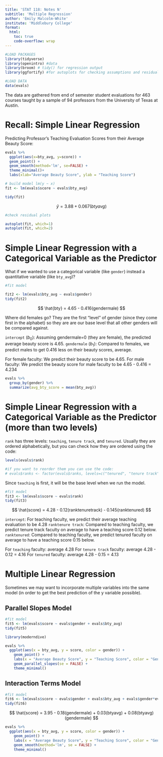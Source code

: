 ```yaml
---
title: 'STAT 118: Notes N'
subtitle: 'Multiple Regression'
author: 'Emily Malcolm-White'
institute: 'Middlebury College'
format:
  html:
    toc: true
    code-overflow: wrap
---
```


```r
#LOAD PACKAGES
library(tidyverse)
library(openintro) #data
library(broom) # tidy() for regression output
library(ggfortify) #for autoplots for checking assumptions and residuals

#LOAD DATA
data(evals)
```

The data are gathered from end of semester student evaluations for 463 courses taught by a sample of 94 professors from the University of Texas at Austin.

# Recall: Simple Linear Regression

Predicting Professor's Teaching Evaluation Scores from their Average Beauty Score: 

```r
evals %>% 
  ggplot(aes(x=bty_avg, y=score)) +
  geom_point() + 
  geom_smooth(method='lm', se=FALSE) + 
  theme_minimal()+ 
  labs(xlab="Average Beauty Score", ylab = "Teaching Score")
```

```r
# build model lm(y ~ x)
fit <- lm(evals$score ~ evals$bty_avg)

tidy(fit)
```

$$
\hat{y} = 3.88 + 0.067 (btyavg)
$$

```r
#check residual plots 

autoplot(fit, which=1)
autoplot(fit, which=2)
```



# Simple Linear Regression with a Categorical Variable as the Predictor

What if we wanted to use a categorical variable (like `gender`) instead a quantitative variable (like `bty_avg`)? 

```r
#fit model 

fit2 <- lm(evals$bty_avg ~ evals$gender)
tidy(fit2)

```

$$
\hat{bty} = 4.65 - 0.416(gendermale)
$$

Where did females go? They are the first "level" of gender (since they come first in the alphabet) so they are are our base level that all other genders will be compared against. 

`intercept` ($b_0$): Assuming gendermale=0 (they are female), the predicted average beauty score is 4.65. 
`gendermale` ($b_1$): Compared to females, we predict males to get 0.416 less on their beauty scores, average. 


For female faculty: We predict their beauty score to be 4.65. 
For male faculty: We predict the beauty score for male faculty to be 4.65 - 0.416 = 4.234

```r
evals %>% 
  group_by(gender) %>% 
  summarize(avg_bty_score = mean(bty_avg))
```


# Simple Linear Regression with a Categorical Variable as the Predictor (more than two levels)

`rank` has three levels: `teaching`, `tenure track`, and `tenured`. Usually they are ordered alphabetically, but you can check how they are ordered using the code: 

```r
levels(evals$rank)

#if you want to reorder them you can use the code: 
# evals$ranks <- factor(evals$ranks, levels=c("tenured", "tenure track", "teaching") )
```

Since `teaching` is first, it will be the base level when we run the model. 

```r
#fit model
fit3 <- lm(evals$score ~ evals$rank)
tidy(fit3)
```

$$
\hat{score} = 4.28 - 0.12(ranktenuretrack) - 0.145(ranktenured)
$$

`intercept`: For teaching faculty, we predict their average teaching evaluation to be 4.28
`ranktenure track`: Compared to teaching faculty, we predict tenure track faculty on average to have a teaching score 0.12 below. 
`ranktenured`:  Compared to teaching faculty, we predict tenured faculty on average to have a teaching score 0.15 below. 

For `teaching` faculty: average 4.28
For `tenure track` faculty:  average 4.28 - 0.12 = 4.16
For `tenured` faculty: average 4.28 - 0.15 = 4.13

# Multiple Linear Regression

Sometimes we may want to incorporate multiple variables into the same model (in order to get the best prediction of the y variable possible). 

## Parallel Slopes Model

```r
#fit model
fit5 <- lm(evals$score ~ evals$gender + evals$bty_avg)
tidy(fit5)
```


```r
library(moderndive)

evals %>% 
  ggplot(aes(x = bty_avg, y = score, color = gender)) +
    geom_point() +
    labs(x = "Average Beauty Score", y = "Teaching Score", color = "Gender") +
    geom_parallel_slopes(se = FALSE) + 
    theme_minimal()
```

## Interaction Terms Model

```r
#fit model 
fit6 <- lm(evals$score ~ evals$gender + evals$bty_avg + evals$gender*evals$bty_avg)
tidy(fit6)
```

$$
\hat{score} = 3.95 - 0.18(gendermale) + 0.03(btyavg) + 0.08(btyavg)(gendermale)
$$


```r
evals %>% 
  ggplot(aes(x = bty_avg, y = score, color = gender)) +
    geom_point() +
    labs(x = "Average Beauty Score", y = "Teaching Score", color = "Gender") +
    geom_smooth(method='lm', se = FALSE) + 
    theme_minimal()
```


